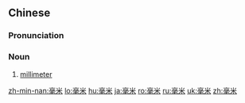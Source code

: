 ==Chinese==
{{zh-forms}}

===Pronunciation===
{{zh-pron
|m=háomǐ
|c=hou4 mai5
|mn=hô-bí
|ma=Zh-háomi.ogg
|cat=n
}}

===Noun===
{{zh-noun}}

# [[millimeter]]

{{zh-cat|Intermediate}}

[[zh-min-nan:毫米]]
[[lo:毫米]]
[[hu:毫米]]
[[ja:毫米]]
[[ro:毫米]]
[[ru:毫米]]
[[uk:毫米]]
[[zh:毫米]]